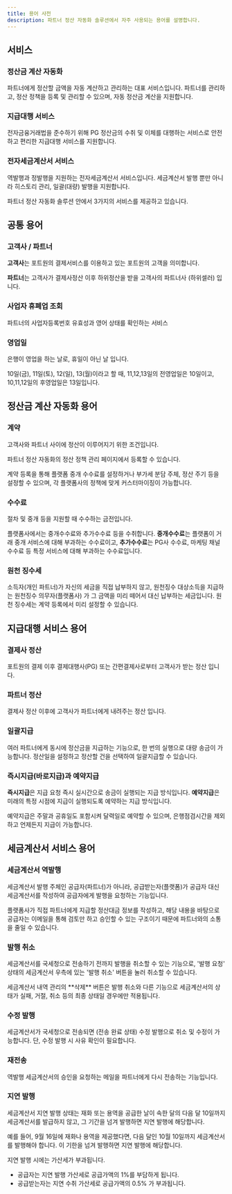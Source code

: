 ```yaml
---
title: 용어 사전
description: 파트너 정산 자동화 솔루션에서 자주 사용되는 용어를 설명합니다.
---
```



## 서비스

### 정산금 계산 자동화

파트너에게 정산할 금액을 자동 계산하고 관리하는 대표 서비스입니다.
파트너를 관리하고, 정산 정책을 등록 및 관리할 수 있으며, 자동 정산금 계산을 지원합니다.

### 지급대행 서비스

전자금융거래법을 준수하기 위해 PG 정산금의 수취 및 이체를 대행하는 서비스로
안전하고 편리한 지급대행 서비스를 지원합니다.

### 전자세금계산서 서비스

역발행과 정발행을 지원하는 전자세금계산서 서비스입니다.
세금계산서 발행 뿐만 아니라 히스토리 관리, 일괄(대량) 발행을 지원합니다.

<Hint style="info">
  파트너 정산 자동화 솔루션 안에서 3가지의 서비스를 제공하고 있습니다.
</Hint>

## 공통 용어

### 고객사 / 파트너

**고객사**는 포트원의 결제서비스를 이용하고 있는 포트원의 고객을 의미합니다.

**파트너**는 고객사가 결제사정산 이후 하위정산을 받을 고객사의 파트너사 (하위셀러) 입니다.

### 사업자 휴폐업 조회

파트너의 사업자등록번호 유효성과 영어 상태를 확인하는 서비스

### 영업일

은행이 영업을 하는 날로, 휴일이 아닌 날 입니다.

<Hint style="info">
  10일(금), 11일(토), 12(일), 13(월)이라고 할 때, 11,12,13일의 전영업일은 10일이고, 10,11,12일의 후영업일은 13일입니다.
</Hint>

## 정산금 계산 자동화 용어

### 계약

고객사와 파트너 사이에 정산이 이루어지기 위한 조건입니다.

파트너 정산 자동화의 정산 정책 관리 페이지에서 등록할 수 있습니다.

<Hint style="info">
  계약 등록을 통해 플랫폼 중개 수수료를 설정하거나 부가세 분담 주체, 정산 주기 등을 설정할 수 있으며, 각 플랫폼사의 정책에 맞게 커스터마이징이 가능합니다.
</Hint>

### 수수료

절차 및 중개 등을 지원할 때 수수하는 금전입니다. 

플랫폼사에서는 중개수수료와 추가수수료 등을 수취합니다. **중개수수료**는 플랫폼이 거래 중개 서비스에 대해 부과하는 수수료이고, **추가수수료**는 PG사 수수료, 마케팅 채널 수수료 등 특정 서비스에 대해 부과하는 수수료입니다.

### 원천 징수세

소득자(개인 파트너)가 자신의 세금을 직접 납부하지 않고, 원천징수 대상소득을 지급하는 원천징수 의무자(플랫폼사) 가 그 금액을 미리 떼어서 대신 납부하는 세금입니다. 원천 징수세는 계약 등록에서 미리 설정할 수 있습니다.

## 지급대행 서비스 용어

### 결제사 정산

포트원의 결제 이후 결제대행사(PG) 또는 간편결제사로부터 고객사가 받는 정산 입니다.

### 파트너 정산

결제사 정산 이후에 고객사가 파트너에게 내려주는 정산 입니다.

### 일괄지급

여러 파트너에게 동시에 정산금을 지급하는 기능으로, 한 번의 실행으로 대량 송금이 가능합니다. 정산일을 설정하고 정산할 건을 선택하여 일괄지급할 수 있습니다.

### 즉시지급(바로지급)과 예약지급

**즉시지급**은 지급 요청 즉시 실시간으로 송금이 실행되는 지급 방식입니다.
**예약지급**은 미래의 특정 시점에 지급이 실행되도록 예약하는 지급 방식입니다.

<Hint style="info">
  예약지급은 주말과 공휴일도 포함시켜 달력일로 예약할 수 있으며, 은행점검시간을 제외하고 언제든지 지급이 가능합니다.
</Hint>

## 세금계산서 서비스 용어

### 세금계산서 역발행

세금계산서 발행 주체인 공급자(파트너)가 아니라, 공급받는자(플랫폼)가 공급자 대신 세금계산서를 작성하여 공급자에게 발행을 요청하는 기능입니다.

플랫폼사가 직접 파트너에게 지급할 정산대금 정보를 작성하고, 해당 내용을 바탕으로 공급자는 이메일을 통해 검토만 하고 승인할 수 있는 구조이기 때문에 파트너와의 소통을 줄일 수 있습니다.

### 발행 취소

세금계산서를 국세청으로 전송하기 전까지 발행을 취소할 수 있는 기능으로, '발행 요청' 상태의 세금계산서 우측에 있는 '발행 취소' 버튼을 눌러 취소할 수 있습니다.

<Hint style="warning">
  세금계산서 내역 관리의 **삭제** 버튼은 발행 취소와 다른 기능으로 세금계산서의 상태가 실패, 거절, 취소 등의 최종 상태일 경우에만 적용됩니다.
</Hint>

### 수정 발행

세금계산서가 국세청으로 전송되면 (전송 완료 상태) 수정 발행으로 취소 및 수정이 가능합니다. 단, 수정 발행 시 사유 확인이 필요합니다.

### 재전송

역발행 세금계산서의 승인을 요청하는 메일을 파트너에게 다시 전송하는 기능입니다.

### 지연 발행

세금계산서 지연 발행 상태는 재화 또는 용역을 공급한 날이 속한 달의 다음 달 10일까지 세금계산서를 발급하지 않고, 그 기간을 넘겨 발행하면 지연 발행에 해당합니다.

예를 들어, 9월 16일에 재화나 용역을 제공했다면, 다음 달인 10월 10일까지 세금계산서를 발행해야 합니다. 이 기한을 넘겨 발행하면 지연 발행에 해당합니다.

<Hint style="info">
  지연 발행 시에는 가산세가 부과됩니다.

  - 공급자는 지연 발행 가산세로 공급가액의 1%를 부담하게 됩니다.
  - 공급받는자는 지연 수취 가산세로 공급가액의 0.5% 가 부과됩니다.
</Hint>
